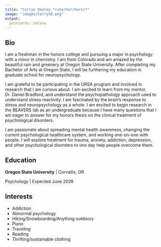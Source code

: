 ```yaml
---
title: "Corryn Dooley *(she/her/hers)*"
image: "images/CorrynD.png"
output:
  postcards::solana
---
```

 
## Bio

I am a freshman in the honors college and pursuing a major in psychology with a minor in chemistry. I am from Colorado and am amazed by the beautiful rain and greenery at Oregon State University. After completing my Bachelor of Arts at Oregon State, I will be furthering my education in graduate school for neuropsychology. 

I am grateful to be participating in the URSA program and involved in research that I am curious about. I am excited to learn from my mentor, Dr. Daniel Bradford, and understand the psychopathology approach used to understand stress reactivity. I am fascinated by the brain’s response to stress and neuropsychology as a whole. I am excited to begin research in the BEAVERS lab as an undergraduate because I have many questions that I am eager to answer for my honors thesis on the clinical treatment of psychological disorders. 

I am passionate about spreading mental health awareness, changing the current psychological healthcare system, and working one-on-one with people. I will explore treatment for trauma, anxiety, addiction, depression, and other psychological disorders to one day help people overcome them.

## Education

**Oregon State University** | Corvallis, OR

Psychology | Expected June 2026

## Interests

* Addiction 
* Abnormal psychology 
* Hiking/Snowboarding/Anything outdoors
* Piano 
* Traveling
* Reading 
* Thrifting/sustainable clothing